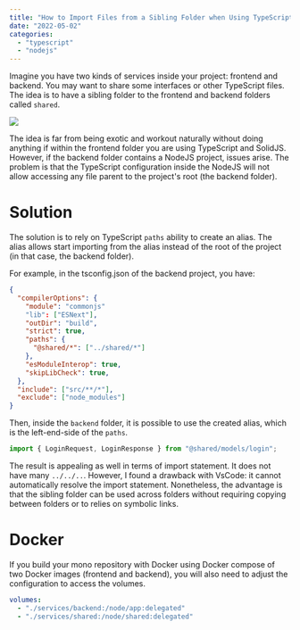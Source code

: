 ```yaml
---
title: "How to Import Files from a Sibling Folder when Using TypeScript and NodeJS"
date: "2022-05-02"
categories:
  - "typescript"
  - "nodejs"
---
```


Imagine you have two kinds of services inside your project: frontend and backend. You may want to share some interfaces or other TypeScript files. The idea is to have a sibling folder to the frontend and backend folders called `shared`.

![](./images/typescript-nodejs-sibling-folders.png)

The idea is far from being exotic and workout naturally without doing anything if within the frontend folder you are using TypeScript and SolidJS. However, if the backend folder contains a NodeJS project, issues arise. The problem is that the TypeScript configuration inside the NodeJS will not allow accessing any file parent to the project's root (the backend folder).

# Solution
The solution is to rely on TypeScript `paths` ability to create an alias. The alias allows start importing from the alias instead of the root of the project (in that case, the backend folder).

For example, in the tsconfig.json of the backend project, you have:

```json {7-9}
{
  "compilerOptions": {
    "module": "commonjs"
    "lib": ["ESNext"],
    "outDir": "build",
    "strict": true,
    "paths": {
      "@shared/*": ["../shared/*"]
    },
    "esModuleInterop": true,
    "skipLibCheck": true,
  },
  "include": ["src/**/*"],
  "exclude": ["node_modules"]
}
```

Then, inside the `backend` folder, it is possible to use the created alias, which is the left-end-side of the `paths`.

```typescript
import { LoginRequest, LoginResponse } from "@shared/models/login";
```

The result is appealing as well in terms of import statement. It does not have many `../../..`. However, I found a drawback with VsCode: it cannot automatically resolve the import statement. Nonetheless, the advantage is that the sibling folder can be used across folders without requiring copying between folders or to relies on symbolic links.

# Docker
If you build your mono repository with Docker using Docker compose of two Docker images (frontend and backend), you will also need to adjust the configuration to access the volumes.

```yaml
volumes:
  - "./services/backend:/node/app:delegated"
  - "./services/shared:/node/shared:delegated"
```

